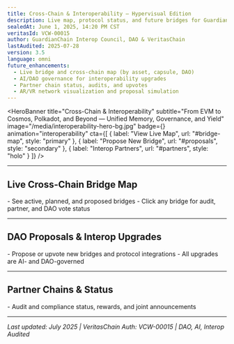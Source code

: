 ```yaml
---
title: Cross-Chain & Interoperability — Hypervisual Edition
description: Live map, protocol status, and future bridges for GuardianChain's L2, EVM, Cosmos, Polkadot, and beyond.
sealedAt: June 1, 2025, 14:20 PM CST
veritasId: VCW-00015
author: GuardianChain Interop Council, DAO & VeritasChain
lastAudited: 2025-07-28
version: 3.5
language: omni
future_enhancements:
  - Live bridge and cross-chain map (by asset, capsule, DAO)
  - AI/DAO governance for interoperability upgrades
  - Partner chain status, audits, and upvotes
  - AR/VR network visualization and proposal simulation
---
```


<HeroBanner
  title="Cross-Chain & Interoperability"
  subtitle="From EVM to Cosmos, Polkadot, and Beyond — Unified Memory, Governance, and Yield"
  image="/media/interoperability-hero-bg.jpg"
  badge={<VeritasBadge id="VCW-00015" />}
  animation="interoperability"
  cta={[
    { label: "View Live Map", url: "#bridge-map", style: "primary" },
    { label: "Propose New Bridge", url: "#proposals", style: "secondary" },
    { label: "Interop Partners", url: "#partners", style: "holo" }
  ]}
/>

<UtilityBar>
  <SectionTOC sticky scrollSpy animation="fade-in" />
  <QuickActions>
    <CopyButton text="guardian-global.com/whitepaper/interoperability" />
    <ShareMenu platforms={["twitter", "linkedin", "telegram", "farcaster", "email"]} />
    <PDFExport />
    <VoiceToggle />
    <ThemeToggle />
    <TranslateMenu languages={["en", "es", "zh", "de", "fr", "ar", "hi", "jp"]} />
    <TextSizeToggle />
  </QuickActions>
</UtilityBar>

---

## <span id="bridge-map">Live Cross-Chain Bridge Map <BridgeIcon /></span>
<BridgeMap interactive />
- See active, planned, and proposed bridges
- Click any bridge for audit, partner, and DAO vote status

---

## <span id="proposals">DAO Proposals & Interop Upgrades <DAOBadge /></span>
<LiveVote proposal="interoperability" />
- Propose or upvote new bridges and protocol integrations
- All upgrades are AI- and DAO-governed

---

## <span id="partners">Partner Chains & Status <PartnerIcon /></span>
<InteropPartnerTable />
- Audit and compliance status, rewards, and joint announcements

---

_Last updated: July 2025 | VeritasChain Auth: VCW-00015 | DAO, AI, Interop Audited_
